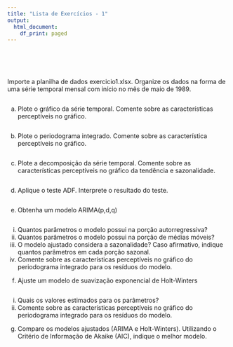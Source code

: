```yaml
---
title: "Lista de Exercícios - 1"
output:
  html_document:
    df_print: paged
---
```


<br>
<br>
<br>

Importe a planilha de dados exercicio1.xlsx. Organize os dados na forma de uma série temporal mensal com início no mês de maio de 1989.
```r

```

a) Plote o gráfico da série temporal. Comente sobre as características perceptíveis no gráfico.
```r
```

b) Plote o periodograma integrado. Comente sobre as característica perceptíveis no gráfico.
```r
```

c) Plote a decomposição da série temporal. Comente sobre as características perceptíveis no gráfico da tendência e sazonalidade.
```r
```

d) Aplique o teste ADF. Interprete o resultado do teste.
```r
```

e) Obtenha um modelo ARIMA(p,d,q)
```r
```
i. Quantos parâmetros o modelo possui na porção autorregressiva?
ii. Quantos parâmetros o modelo possui na porção de médias móveis?
iii. O modelo ajustado considera a sazonalidade? Caso afirmativo, indique quantos parâmetros em cada porção sazonal.
iv. Comente sobre as características perceptíveis no gráfico do periodograma integrado para os resíduos do modelo.

f) Ajuste um modelo de suavização exponencial de Holt-Winters
```r
```
i. Quais os valores estimados para os parâmetros?
ii. Comente sobre as características perceptíveis no gráfico do periodograma integrado para os resíduos do modelo.

g) Compare os modelos ajustados (ARIMA e Holt-Winters). Utilizando o Critério de Informação de Akaike (AIC), indique o melhor modelo.
```r
```
